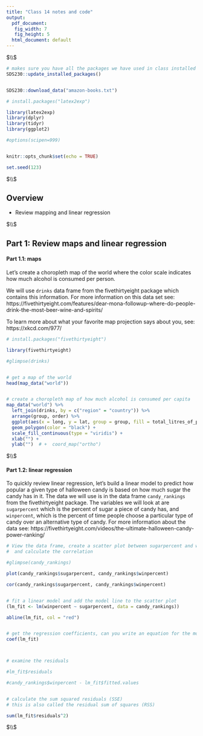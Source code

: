 ```yaml
---
title: "Class 14 notes and code"
output:
  pdf_document: 
   fig_width: 7
   fig_height: 5
  html_document: default
---
```






$\\$



<!--  Please run the code in the  R chunk below once. This will install some packages and download data and images needed for these exercises.  -->

```r

# makes sure you have all the packages we have used in class installed
SDS230::update_installed_packages()


SDS230::download_data("amazon-books.txt")


```




```r

# install.packages("latex2exp")

library(latex2exp)
library(dplyr)
library(tidyr)
library(ggplot2)

#options(scipen=999)


knitr::opts_chunk$set(echo = TRUE)

set.seed(123)

```






$\\$






## Overview

 * Review mapping and linear regression




$\\$








## Part 1: Review maps and linear regression




#### Part 1.1: maps


Let's create a choropleth map of the world where the color scale indicates how much alcohol is consumed per person. 

We will use `drinks` data frame from the fivethirtyeight package which contains this information. For more information on this data set see: https://fivethirtyeight.com/features/dear-mona-followup-where-do-people-drink-the-most-beer-wine-and-spirits/

To learn more about what your favorite map projection says about you, see: https://xkcd.com/977/




```r

# install.packages("fivethirtyeight")

library(fivethirtyeight)

#glimpse(drinks)


# get a map of the world
head(map_data("world"))


# create a choropleth map of how much alcohol is consumed per capita
map_data("world") %>%
  left_join(drinks, by = c("region" = "country")) %>%
  arrange(group, order) %>%
  ggplot(aes(x = long, y = lat, group = group, fill = total_litres_of_pure_alcohol)) +   
  geom_polygon(color = "black") +
  scale_fill_continuous(type = "viridis") +
  xlab("") + 
  ylab("")  # +  coord_map("ortho")


```


$\\$




#### Part 1.2: linear regression 


To quickly review linear regression, let's build a linear model to predict how popular a given type of halloween candy is based on how much sugar the candy has in it. The data we will use is in the data frame `candy_rankings` from the fivethirtyeight package. The variables we will look at are `sugarpercent` which is the percent of sugar a piece of candy has, and `winpercent`, which is the percent of time people choose a particular type of candy over an alternative type of candy. For more information about the data see: https://fivethirtyeight.com/videos/the-ultimate-halloween-candy-power-ranking/



```r


# View the data frame, create a scatter plot between sugarpercent and winpercent 
#  and calculate the correlation 

#glimpse(candy_rankings)

plot(candy_rankings$sugarpercent, candy_rankings$winpercent)

cor(candy_rankings$sugarpercent, candy_rankings$winpercent)


# fit a linear model and add the model line to the scatter plot
(lm_fit <- lm(winpercent ~ sugarpercent, data = candy_rankings))

abline(lm_fit, col = "red")


# get the regression coefficients, can you write an equation for the model in LaTeX? 
coef(lm_fit)



# examine the residuals 

#lm_fit$residuals

#candy_rankings$winpercent - lm_fit$fitted.values 


# calculate the sum squared residuals (SSE)
# this is also called the residual sum of squares (RSS)

sum(lm_fit$residuals^2)


```






$\\$




